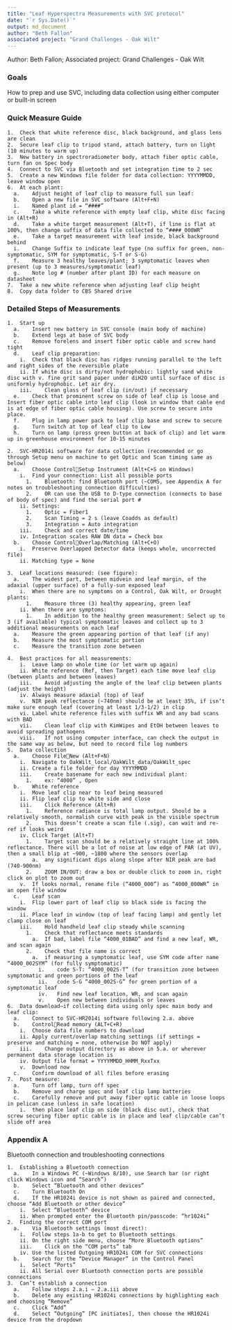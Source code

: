 ```yaml
---
title: "Leaf Hyperspectra Measurements with SVC protocol"
date: "`r Sys.Date()`"
output: md_document
author: "Beth Fallon"
associated project: "Grand Challenges - Oak Wilt"
---
```


Author: Beth Fallon; Associated project: Grand Challenges - Oak Wilt

### Goals

How to prep and use SVC, including data collection using either computer or built-in screen

### Quick Measure Guide
```
1.	Check that white reference disc, black background, and glass lens are clean
2.	Secure leaf clip to tripod stand, attach battery, turn on light (10 minutes to warm up)
3.	New battery in spectroradiometer body, attach fiber optic cable, turn fan on Spec body
4.	Connect to SVC via Bluetooth and set integration time to 2 sec
5.	Create a new Windows file folder for data collection: YYYYMMDD, leave window open
6.	At each plant: 
  a.	Adjust height of leaf clip to measure full sun leaf:
  b.	Open a new file in SVC software (Alt+F+N)
  i.	Named plant id = “####”
  c.	Take a white reference with empty leaf clip, white disc facing in (Alt+R)
  d.	Take a white target measurement (Alt+T), if line is flat at 100%, then change suffix of data file collected to “####_000WR”
  e.	Take a target measurement with leaf inside, black background behind
  i.	Change Suffix to indicate leaf type (no suffix for green, non-symptomatic, SYM for symptomatic, S-T or S-G)
  f.	Measure 3 healthy leaves/plant; 3 symptomatic leaves when present (up to 3 measures/symptomatic leaf)
  g.	Note log # (number after plant ID) for each measure on datasheet
7.	Take a new white reference when adjusting leaf clip height
8.	Copy data folder to CBS Shared drive
```
### Detailed Steps of Measurements
```
1.	Start up
  a.	Insert new battery in SVC console (main body of machine)
  b.	Extend legs at base of SVC body
  c.	Remove forelens and insert fiber optic cable and screw hand tight
  d.	Leaf clip preparation:
    i.	Check that black disc has ridges running parallel to the left and right sides of the reversible plate
    ii.	If white disc is dirty/not hydrophobic: lightly sand white disc with v. fine grit sand paper under diH2O until surface of disc is uniformly hydrophobic. Let air dry.
    iii.	Clean glass of leaf clip (in/out) if necessary
  e.	Check that prominent screw on side of leaf clip is loose and Insert fiber optic cable into leaf clip (look in window that cable end is at edge of fiber optic cable housing). Use screw to secure into place.
  f.	Plug in lamp power pack to leaf clip base and screw to secure
  g.	Turn switch at top of leaf clip to Low
  h.	Turn on lamp (press green button at back of clip) and let warm up in greenhouse environment for 10-15 minutes

2.	SVC-HR2014i software for data collection (recommended or go through Setup menu on machine to get Optic and Scan timing same as below)
  a.	Choose ControlSetup Instrument (Alt+C+S on Windows)
    i.	Find your connection: List all possible ports
      1.	Bluetooth: find Bluetooth port (~COM5, see Appendix A for notes on troubleshooting connection difficulties)
      2.	OR can use the USB to D-type connection (connects to base of body of spec) and find the serial port #
    ii.	Settings:
      1.	Optic = Fiber1
      2.	Scan Timing = 2 s (leave Coadds as default)
      3.	Integration = Auto integration
    iii.	Check and correct date/time
    iv.	Integration scales RAW DN data = Check box 
  b.	Choose ControlOverlap/Matching (Alt+C+O)
    i.	Preserve Overlapped Detector data (keeps whole, uncorrected file)
    ii.	Matching type = None

3.	Leaf locations measured: (see figure):
  a.	The widest part, between midvein and leaf margin, of the adaxial (upper surface) of a fully-sun exposed leaf
    i.	When there are no symptoms on a Control, Oak Wilt, or Drought plants:
      1.	Measure three (3) healthy appearing, green leaf
    ii.	When there are symptoms:
      1.	In addition to the healthy green measurement: Select up to 3 (if available) typical symptomatic leaves and collect up to 3 additional measurements on each leaf
  a.	Measure the green appearing portion of that leaf (if any)
  b.	Measure the most symptomatic portion
  c.	Measure the transition zone between

4.	Best practices for all measurements:
    i.	Leave lamp on whole time (or let warm up again)
    ii.	White reference (Ref, then Target) each time move leaf clip (between plants and between leaves)
    iii.	Avoid adjusting the angle of the leaf clip between plants (adjust the height)
    iv.	Always measure adaxial (top) of leaf
    v.	NIR peak reflectance (~740nm) should be at least 35%, if isn’t make sure enough leaf (covering at least 1/3-1/2) in clip
    vi.	Label white reference files with suffix WR and any bad scans with BAD
    vii.	Clean leaf clip with KimWipes and EtOH between leaves to avoid spreading pathogens
    viii.	If not using computer interface, can check the output in the same way as below, but need to record file log numbers
5.	Data collection
  a.	Choose FileNew (Alt+F+N)
    i.	Navigate to OakWilt_local/OakWilt_data/OakWilt_spec
    ii.	Create a file folder for day YYYYMMDD
    iii.	Create basename for each new individual plant:
      1.	ex: “4000” , Open
  b.	White reference 
    i.	Move leaf clip near to leaf being measured
    ii.	Flip leaf clip to white side and close
    iii.	Click Reference (Alt+R)
      1.	Reference radiance is total lamp output. Should be a relatively smooth, normalish curve with peak in the visible spectrum
      2.	This doesn’t create a scan file (.sig), can wait and re-ref if looks weird
    iv.	Click Target (Alt+T)
      1.	Target scan should be a relatively straight line at 100% reflectance. There will be a lot of noise at low edge of PAR (at UV), then a small blip at ~900, ~1800 where the sensors overlap
        a.	any significant dips along slope after NIR peak are bad (740-900nm)
      2.	ZOOM IN/OUT: draw a box or double click to zoom in, right click on plot to zoom out
    v.	If looks normal, rename file (“4000_000”) as “4000_000WR” in an open file window
  c.	Leaf scan
    i.	Flip lower part of leaf clip so black side is facing the window
    ii.	Place leaf in window (top of leaf facing lamp) and gently let clamp close on leaf
    iii.	Hold handheld leaf clip steady while scanning
      1.	Check that reflectance meets standards
        a.	If bad, label file “4000_01BAD” and find a new leaf, WR, and scan again
      2.	Check that file name is correct
        a.	if measuring a symptomatic leaf, use SYM code after name “4000_002SYM” (for fully symptomatic)
          i.	code S-T: “4000_002S-T” (for transition zone between symptomatic and green portions of the leaf
          ii.	code S-G “4000_002S-G” for green portion of a symptomatic leaf
          iv.	Find new leaf location, WR, and scan again
          v.	Open new between individuals or leaves
6.	Data download—if collecting data using only spec main body and leaf clip:
  a.	Connect to SVC-HR2014i software following 2.a. above
  b.	ControlRead memory (ALT+C+R)
    i.	Choose data file numbers to download
    ii.	Apply current/overlap matching settings (if settings = preserve and matching = none, otherwise Do NOT apply)
    iii.	Change output directory as above in 5.a. or wherever permanent data storage location is
    iv.	Output file format = YYYYMMDD_HHMM_RxxTxx
    v.	Download now
  c.	Confirm download of all files before erasing
7.	Post measure:
  a.	Turn off lamp, turn off spec
  b.	Remove and charge spec and leaf clip lamp batteries
  c.	Carefully remove and put away fiber optic cable in loose loops in pelican case (unless in safe location)
    i.	then place leaf clip on side (black disc out), check that screw securing fiber optic cable is in place and leaf clip/cable can’t slide off area
```

 
### Appendix A
Bluetooth connection and troubleshooting connections
```
1.	Establishing a Bluetooth connection
  a.	In a Windows PC (~Windows 8/10), use Search bar (or right click Windows icon and “Search”)
  b.	Select “Bluetooth and other devices”
  c.	Turn Bluetooth On
  d.	If the HR1024i device is not shown as paired and connected, choose “Add Bluetooth or other device”
    i.	Select “Bluetooth” device
    ii.	When prompted enter the Bluetooth pin/passcode: “hr1024i”
2.	Finding the correct COM port
  a.	Via Bluetooth settings (most direct):
    i.	Follow steps 1a-b to get to Bluetooth settings
    ii.	On the right side menu, choose “More Bluetooth options”
    iii.	Click on the “COM ports” tab
    iv.	Use the listed Outgoing HR1024i COM for SVC connections
  b.	Search for the “Device Manager” in the Control Panel
    i.	Select “Ports”
    ii.	All Serial over Bluetooth connection ports are possible connections
3.	Can’t establish a connection
  a.	Follow steps 2.a.i – 2.a.iii above
  b.	Delete any existing HR1024i connections by highlighting each and choosing “Remove”
  c.	Click “Add”
  d.	Select “Outgoing” [PC initiates], then choose the HR1024i device from the dropdown
```
